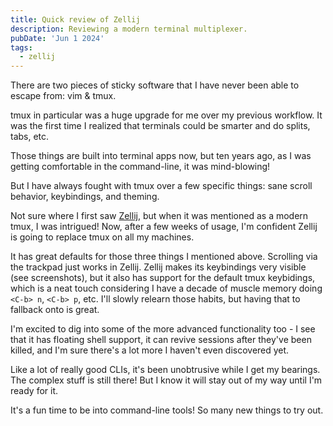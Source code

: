 ```yaml
---
title: Quick review of Zellij
description: Reviewing a modern terminal multiplexer.
pubDate: 'Jun 1 2024'
tags:
  - zellij
---
```


There are two pieces of sticky software that I have never been able to escape from: vim & tmux.

tmux in particular was a huge upgrade for me over my previous workflow. It was the first time I realized that terminals could be smarter and do splits, tabs, etc.

Those things are built into terminal apps now, but ten years ago, as I was getting comfortable in the command-line, it was mind-blowing!

But I have always fought with tmux over a few specific things: sane scroll behavior, keybindings, and theming.

Not sure where I first saw [Zellij](https://github.com/zellij-org/zellij), but when it was mentioned as a modern tmux, I was intrigued!  Now, after a few weeks of usage, I'm confident Zellij is going to replace tmux on all my machines. 

It has great defaults for those three things I mentioned above. Scrolling via the trackpad just works in Zellij. Zellij makes its keybindings very visible (see screenshots), but it also has support for the default tmux keybidings, which is a neat touch considering I have a decade of muscle memory doing `<C-b> n`, `<C-b> p`, etc. I'll slowly relearn those habits, but having that to fallback onto is great.

I'm excited to dig into some of the more advanced functionality too - I see that it has floating shell support, it can revive sessions after they've been killed, and I'm sure there's a lot more I haven't even discovered yet. 

Like a lot of really good CLIs, it's been unobtrusive while I get my bearings. The complex stuff is still there! But I know it will stay out of my way until I'm ready for it.

It's a fun time to be into command-line tools! So many new things to try out.
